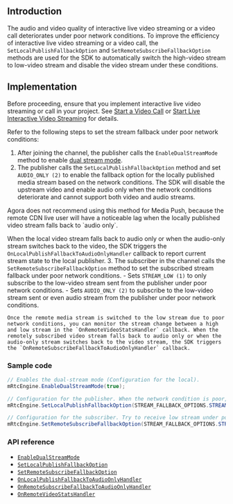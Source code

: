 <PlatformWrapper platform="unity">

## Introduction

The audio and video quality of interactive live video streaming or a video call deteriorates under poor network conditions. To improve the efficiency of interactive live video streaming or a video call, the `SetLocalPublishFallbackOption` and `SetRemoteSubscribeFallbackOption` methods are used for the SDK to automatically switch the high-video stream to low-video stream and disable the video stream under these conditions.


## Implementation

Before proceeding, ensure that you implement interactive live video streaming or call in your project. See [Start a Video Call](/3.7.1/video-calling/quickstart-guide/get-started-sdk) or [Start Live Interactive Video Streaming](../quickstart-guide/start-video-streaming) for details.

Refer to the following steps to set the stream fallback under poor network conditions:

1. After joining the channel, the publisher calls the `EnableDualStreamMode` method to enable [dual stream mode](../reference/glossary#dual-stream-mode).
2. The publisher calls the `SetLocalPublishFallbackOption` method and set `AUDIO_ONLY (2)` to enable the fallback option for the locally published media stream based on the network conditions. The SDK will disable the upstream video and enable audio only when the network conditions deteriorate and cannot support both video and audio streams.

<div class="alert note">Agora does not recommend using this method for Media Push, because the remote CDN live user will have a noticeable lag when the locally published video stream falls back to `audio only`.</div>

When the local video stream falls back to audio only or when the audio-only stream switches back to the video, the SDK triggers the `OnLocalPublishFallbackToAudioOnlyHandler` callback to report current stream state to the local publisher.
3. The subscriber in the channel calls the `SetRemoteSubscribeFallbackOption` method to set the subscribed stream fallback under poor network conditions.
	- Sets `STREAM_LOW (1)` to only subscribe to the low-video stream sent from the publisher under poor network conditions.
	- Sets `AUDIO_ONLY (2)` to subscribe to the low-video stream sent or even audio stream from the publisher under poor network conditions.

	Once the remote media stream is switched to the low stream due to poor network conditions, you can monitor the stream change between a high and low stream in the `OnRemoteVideoStatsHandler` callback. When the remotely subscribed video stream falls back to audio only or when the audio-only stream switches back to the video stream, the SDK triggers the `OnRemoteSubscribeFallbackToAudioOnlyHandler` callback.


### Sample code

```csharp
// Enables the dual-stream mode (Configuration for the local).
mRtcEngine.EnableDualStreamMode(true);

// Configuration for the publisher. When the network condition is poor, send audio only.
mRtcEngine.SetLocalPublishFallbackOption(STREAM_FALLBACK_OPTIONS.STREAM_FALLBACK_OPTION_AUDIO_ONLY);

// Configuration for the subscriber. Try to receive low stream under poor network conditions. When the current network conditions are not sufficient for video streams, receive audio stream only.
mRtcEngine.SetRemoteSubscribeFallbackOption(STREAM_FALLBACK_OPTIONS.STREAM_FALLBACK_OPTION_AUDIO_ONLY);
```

### API reference

- [`EnableDualStreamMode`](https://docs.agora.io/en/Interactive%20Broadcast/API%20Reference/unity/classagora__gaming__rtc_1_1_i_rtc_engine.html#a2ed16751006195361282bf82edbeccde)
- [`SetLocalPublishFallbackOption`](https://docs.agora.io/en/Interactive%20Broadcast/API%20Reference/unity/classagora__gaming__rtc_1_1_i_rtc_engine.html#ad4e6fc7e4f6d226a729af6cd98f049bb)
- [`SetRemoteSubscribeFallbackOption`](https://docs.agora.io/en/Interactive%20Broadcast/API%20Reference/unity/classagora__gaming__rtc_1_1_i_rtc_engine.html#ae8c98153bac5c94f05cd08ccf9c1cceb)
- [`OnLocalPublishFallbackToAudioOnlyHandler`](https://docs.agora.io/en/Interactive%20Broadcast/API%20Reference/unity/namespaceagora__gaming__rtc.html#a2332869b4b21af5c29939c444ffc106a)
- [`OnRemoteSubscribeFallbackToAudioOnlyHandler`](https://docs.agora.io/en/Interactive%20Broadcast/API%20Reference/unity/namespaceagora__gaming__rtc.html#a1579ffe847479f2a4963ec2cdb670df1)
- [`OnRemoteVideoStatsHandler`](https://docs.agora.io/en/Interactive%20Broadcast/API%20Reference/unity/namespaceagora__gaming__rtc.html#a4a0e9e6402f4e279446a0e048423e30d)

</PlatformWrapper>
